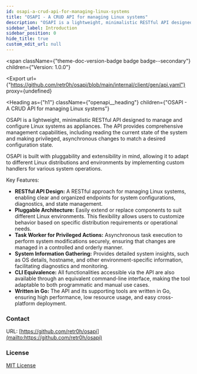 ```yaml
---
id: osapi-a-crud-api-for-managing-linux-systems
title: "OSAPI - A CRUD API for managing Linux systems"
description: "OSAPI is a lightweight, minimalistic RESTful API designed to manage and"
sidebar_label: Introduction
sidebar_position: 0
hide_title: true
custom_edit_url: null
---
```



<span
  className={"theme-doc-version-badge badge badge--secondary"}
  children={"Version: 1.0.0"}
>
</span>

<Export
  url={"https://github.com/retr0h/osapi/blob/main/internal/client/gen/api.yaml"}
  proxy={undefined}
>
  
</Export>

<Heading
  as={"h1"}
  className={"openapi__heading"}
  children={"OSAPI - A CRUD API for managing Linux systems"}
>
</Heading>



OSAPI is a lightweight, minimalistic RESTful API designed to manage and
configure Linux systems as appliances. The API provides comprehensive
management capabilities, including reading the current state of the system
and making privileged, asynchronous changes to match a desired configuration
state.

OSAPI is built with pluggability and extensibility in mind, allowing it to
adapt to different Linux distributions and environments by implementing
custom handlers for various system operations.

Key Features:
- **RESTful API Design:** A RESTful approach for managing Linux systems,
  enabling clear and organized endpoints for system configurations,
  diagnostics, and state management.
- **Pluggable Architecture:** Easily extend or replace components to suit
  different Linux environments. This flexibility allows users to customize
  behavior based on specific distribution requirements or operational needs.
- **Task Worker for Privileged Actions:** Asynchronous task execution to
  perform system modifications securely, ensuring that changes are managed
  in a controlled and orderly manner.
- **System Information Gathering:** Provides detailed system insights, such
  as OS details, hostname, and other environment-specific information,
  facilitating diagnostics and monitoring.
- **CLI Equivalence:** All functionalities accessible via the API are also
  available through an equivalent command-line interface, making the tool
  adaptable to both programmatic and manual use cases.
- **Written in Go:** The API and its supporting tools are written in Go,
  ensuring high performance, low resource usage, and easy cross-platform
  deployment.


<div
  style={{"display":"flex","flexDirection":"column","marginBottom":"var(--ifm-paragraph-margin-bottom)"}}
>
  <h3
    style={{"marginBottom":"0.25rem"}}
  >
    Contact
  </h3><span>
    
  </span><span>
    URL: [https://github.com/retr0h/osapi](mailto:https://github.com/retr0h/osapi)
  </span>
</div><div
  style={{"marginBottom":"var(--ifm-paragraph-margin-bottom)"}}
>
  <h3
    style={{"marginBottom":"0.25rem"}}
  >
    License
  </h3><a
    href={"https://opensource.org/licenses/MIT"}
  >
    MIT License
  </a>
</div>
      